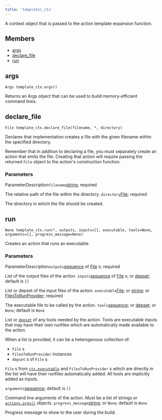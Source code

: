 ```yaml
---
title: 'template\_ctx'
---
```




A context object that is passed to the action template expansion function.

## Members

- [args](#args)
- [declare\_file](#declare-file)
- [run](#run)

## args

```
Args template_ctx.args()
```

 Returns an Args object that can be used to build memory-efficient command lines.



## declare\_file

```
File template_ctx.declare_file(filename, *, directory)
```

 Declares that implementation creates a file with the given filename within the specified directory.

Remember that in addition to declaring a file, you must separately create an action that emits the file. Creating that action will require passing the returned `File` object to the action's construction function.


### Parameters

ParameterDescription`filename`[string](../core/string.html);
 required

 The relative path of the file within the directory.
 `directory`[File](../builtins/File.html);
 required

 The directory in which the file should be created.


## run

```
None template_ctx.run(*, outputs, inputs=[], executable, tools=None, arguments=[], progress_message=None)
```

 Creates an action that runs an executable.


### Parameters

ParameterDescription`outputs`[sequence](../core/list.html) of [File](../builtins/File.html) s;
 required

 List of the output files of the action.
 `inputs`[sequence](../core/list.html) of [File](../builtins/File.html) s; or [depset](../builtins/depset.html);
 default is `[]`

 List or depset of the input files of the action.
 `executable`[File](../builtins/File.html); or [string](../core/string.html); or [FilesToRunProvider](../providers/FilesToRunProvider.html);
 required

 The executable file to be called by the action.
 `tools`[sequence](../core/list.html); or [depset](../builtins/depset.html); or `None`;
 default is `None`

 List or [`depset`](../builtins/depset.html) of any tools needed by the action. Tools are executable inputs that may have their own runfiles which are automatically made available to the action.

When a list is provided, it can be a heterogenous collection of:

- `File` s
- `FilesToRunProvider` instances
- `depset` s of `File` s

`File` s from [`ctx.executable`](../builtins/ctx#executable) and `FilesToRunProvider` s which are directly in the list will have their runfiles automatically added. All tools are implicitly added as inputs.

`arguments`[sequence](../core/list.html);
 default is `[]`

 Command line arguments of the action. Must be a list of strings or [`actions.args()`](#args) objects.
 `progress_message`[string](../core/string.html); or `None`;
 default is `None`

 Progress message to show to the user during the build.

